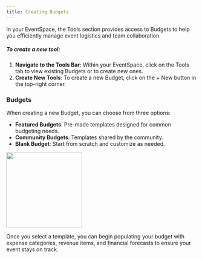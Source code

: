 ```yaml
---
title: Creating Budgets
---
```

In your EventSpace, the Tools section provides access to Budgets to help you efficiently manage event logistics and team collaboration. 
##### To create a new tool:
1. **Navigate to the Tools Bar**: Within your EventSpace, click on the Tools tab to view existing Budgets or to create new ones.
2. **Create New Tools**: To create a new Budget, click on the + New button in the top-right corner.

### Budgets
When creating a new Budget, you can choose from three options:
- **Featured Budgets**: Pre-made templates designed for common budgeting needs.
- **Community Budgets**: Templates shared by the community.
- **Blank Budget**: Start from scratch and customize as needed.

<Frame>
    <img height="200" src="/guides/images/budget.png" />
</Frame>

Once you select a template, you can begin populating your budget with expense categories, revenue items, and financial forecasts to ensure your event stays on track.